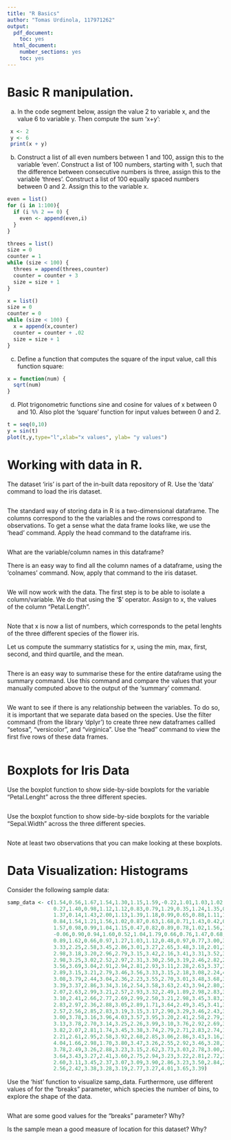 ---
title: "R Basics"
author: "Tomas Urdinola, 117971262"
output:
  pdf_document:
    toc: yes
  html_document:
    number_sections: yes    
    toc: yes
---

# Basic R manipulation.
a. In the code segment below, assign the value 2 to variable x, and the value 6 to variable y. Then compute the sum 'x+y':
```{r}
 x <- 2
 y <- 6
 print(x + y)
```

b. Construct a list of all even numbers between 1 and 100, assign this to the variable 'even'. Construct a list of 100 numbers, starting with 1, such that the difference between consecutive numbers is three, assign this to the variable 'threes'.
Construct a list of 100 equally spaced numbers between 0 and 2. Assign this to the variable x.
```{r}
even = list()
for (i in 1:100){
  if (i %% 2 == 0) {
    even <- append(even,i)
  }
}

threes = list()
size = 0
counter = 1
while (size < 100) {
  threes = append(threes,counter)
  counter = counter + 3
  size = size + 1
}

x = list()
size = 0
counter = 0
while (size < 100) {
  x = append(x,counter)
  counter = counter + .02
  size = size + 1
}
```

c. Define a function that computes the square of the input value, call this function square:
```{r}
x = function(num) {
  sqrt(num)
}
```
d. Plot trigonometric functions sine and cosine for values of x between 0 and 10. Also plot the 'square' function for input values between 0 and 2.
```{r}
t = seq(0,10)
y = sin(t)
plot(t,y,type="l",xlab="x values", ylab= "y values")
```

# Working with data in R. 

The dataset 'iris' is part of the in-built data repository of R. Use the 'data' command to load the iris dataset. 
```{r}

```

The standard way of storing data in R is a two-dimensional dataframe. The columns correspond to the the variables and the rows correspond to observations. 
To get a sense what the data frame looks like, we use the 'head' command. Apply the head command to the dataframe iris. 

```{r}

```
What are the variable/column names in this dataframe? 

There is an easy way to find all the column names of a dataframe, using the 'colnames' command. Now, apply that command to the iris dataset. 
```{r}

```

We will now work with the data. The first step is to be able to isolate a column/variable. We do that using the '\$' operator. Assign to x, the values of the column "Petal.Length".

```{r}

```

Note that x is now a list of numbers, which corresponds to the petal lenghts of the three different species of the flower iris. 

Let us compute the summarry statistics for x, using the min, max, first, second, and third quartile, and the mean.

```{r}

```
There is an easy way to summarise these for the entire dataframe using the summary command. Use this command and compare the values that your manually computed above to the output of the 'summary' command. 

```{r}

```

We want to see if there is any relationship between the variables. To do so, it is important that we separate data based on the species. Use the filter command (from the library 'dplyr') to create three new dataframes callled "setosa", "versicolor", and "virginica". 
Use the "head" command to view the first five rows of these data frames.

```{r}
  
```

# Boxplots for Iris Data
Use the boxplot function to show side-by-side boxplots for the variable "Petal.Lenght" across the three different species. 

```{r}

```

Use the boxplot function to show side-by-side boxplots for the variable "Sepal.Width" across the three different species. 
```{r}

```

Note at least two observations that you can make looking at these boxplots. 


# Data Visualization: Histograms
Consider the following sample data:
```{r}
samp_data <- c(1.54,0.56,1.67,1.54,1.30,1.15,1.59,-0.22,1.01,1.03,1.02,1.77,1.13,0.15,1.02,
               0.27,1.40,0.98,1.12,1.12,0.83,0.79,1.29,0.35,1.24,1.35,0.82,1.63,1.34,0.96,
               1.37,0.14,1.43,2.00,1.13,1.39,1.18,0.99,0.65,0.88,1.11,1.63,1.53,0.91,0.02,
               0.84,1.54,1.21,1.56,1.02,0.87,0.63,1.68,0.71,1.43,0.42,0.80,1.40,1.45,1.34,
               1.57,0.98,0.99,1.04,1.15,0.47,0.82,0.89,0.78,1.02,1.56,1.67,1.32,1.23,0.46,
               -0.06,0.90,0.94,1.60,0.52,1.04,1.79,0.66,0.76,1.47,0.68,1.38,0.35,1.30,1.30,
               0.89,1.62,0.66,0.97,1.27,1.03,1.12,0.48,0.97,0.77,3.00,3.30,2.73,3.21,3.92,
               3.33,2.25,2.58,3.45,2.86,3.01,3.27,2.65,3.48,3.18,2.01,3.42,2.13,3.15,2.77,
               2.98,3.18,3.20,2.96,2.79,3.15,3.42,2.16,3.41,3.31,3.52,3.28,3.90,3.25,2.91,
               2.98,3.25,3.02,2.52,2.97,2.31,3.30,2.50,3.19,2.46,2.82,2.83,2.48,2.55,3.18,
               3.56,3.69,3.04,2.91,2.94,2.81,2.93,3.11,2.28,2.63,3.37,3.49,3.08,3.49,2.49,
               2.89,3.15,3.21,2.79,3.46,3.56,3.33,3.15,2.18,3.08,2.24,4.31,3.23,3.35,3.18,
               3.08,3.79,2.44,3.04,2.36,2.23,3.55,2.70,3.01,3.48,3.68,3.37,3.01,3.18,2.13,
               3.39,3.37,2.86,3.34,3.16,2.54,3.58,3.63,2.43,3.94,2.80,2.41,2.25,2.87,3.17,
               2.07,2.63,2.99,3.21,2.57,2.93,3.32,2.49,1.89,2.98,2.83,3.80,2.92,2.90,3.00,
               3.10,2.41,2.66,2.77,2.69,2.99,2.50,3.21,2.98,3.45,3.83,3.00,2.54,3.86,2.80,
               2.83,2.97,2.36,2.88,3.05,2.89,1.71,3.64,2.49,3.45,3.41,3.01,2.57,3.87,3.23,
               2.57,2.56,2.85,2.83,3.19,3.15,3.17,2.90,3.29,3.46,2.43,3.04,2.81,3.28,2.82,
               3.00,3.78,3.16,3.96,4.03,3.57,3.95,3.20,2.41,2.58,2.79,3.23,2.77,2.97,3.34,
               3.13,3.78,2.70,3.14,3.25,2.26,3.99,3.10,3.76,2.92,2.69,3.58,3.11,3.59,2.74,
               3.82,2.07,2.81,1.74,3.45,3.38,3.74,2.79,2.71,2.83,2.74,1.58,2.94,3.53,3.01,
               2.21,2.61,2.95,2.58,3.92,2.68,2.85,3.06,2.86,3.43,3.16,3.02,2.29,3.74,3.49,
               4.04,1.66,2.98,1.70,3.80,3.47,3.26,2.55,2.92,3.46,3.28,3.31,2.32,2.78,4.08,
               3.78,2.49,3.26,2.88,3.23,3.15,2.62,3.73,3.03,2.78,3.00,2.61,2.48,2.03,3.04,
               3.64,3.43,3.27,2.41,3.60,2.75,2.94,3.23,3.22,2.81,2.72,3.62,2.94,3.17,3.11,
               2.60,3.11,3.45,2.37,3.07,3.09,3.90,2.86,3.23,3.50,2.84,2.17,2.58,3.57,2.95,
               2.56,2.42,3.38,3.28,3.19,2.77,3.27,4.01,3.65,3.39)
```

Use the 'hist' function to visualize samp_data. Furthermore, use different values of for the "breaks" parameter, which species the number of bins, to explore the shape of the data.

```{r}

```

What are some good values for the "breaks" parameter? Why?

Is the sample mean a good measure of location for this dataset? Why? 


